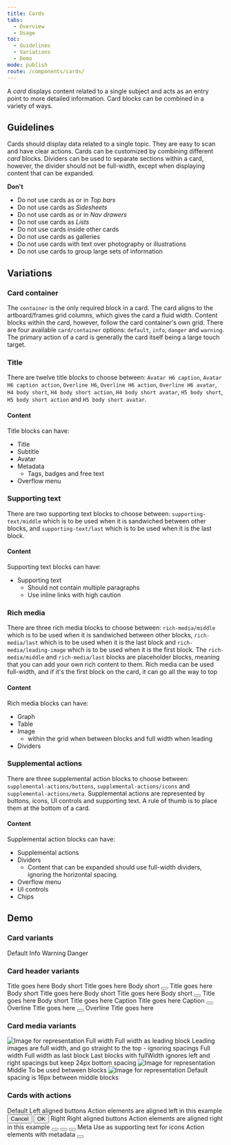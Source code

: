```yaml
---
title: Cards
tabs:
  - Overview
  - Usage
toc:
  - Guidelines
  - Variations
  - Demo
mode: publish
route: /components/cards/
---
```



A _card_ displays content related to a single subject and acts as an entry point to more detailed information. Card blocks can be combined in a variety of ways.

## Guidelines

Cards should display data related to a single topic. They are easy to scan and have clear actions. Cards can be customized by combining different _card_ blocks. Dividers can be used to separate sections within a card, however, the divider should not be full-width, except when displaying content that can be expanded.

**Don't**

- Do not use cards as or in _Top bars_
- Do not use cards as _Sidesheets_
- Do not use cards as or in _Nav drawers_
- Do not use cards as _Lists_
- Do not use cards inside other cards
- Do not use cards as galleries
- Do not use cards with text over photography or illustrations
- Do not use cards to group large sets of information

## Variations

### Card container

The `container` is the only required block in a card. The card aligns to the artboard/frames grid columns, which gives the card a fluid width. Content blocks within the card, however, follow the card container's own grid. There are four available `card/container` options: `default`, `info`, `danger` and `warning`. The primary action of a card is generally the card itself being a large touch target.

<FigmaImage
  url="https://www.figma.com/file/0bGXR2sCwMVSDNyyzu5BXrO5/Desktop-UI?node-id=201%3A131"
  alt="Figma design of card container"
/>

### Title

There are twelve title blocks to choose between: `Avatar H6 caption`, `Avatar H6 caption action`, `Overline H6`, `Overline H6 action`, `Overline H6 avatar`, `H4 body short`, `H4 body short action`, `H4 body short avatar`, `H5 body short`, `H5 body short action` and `H5 body short avatar`.

#### Content

Title blocks can have:

- Title
- Subtitle
- Avatar
- Metadata
  - Tags, badges and free text
- Overflow menu

<FigmaImage
  url="https://www.figma.com/file/0bGXR2sCwMVSDNyyzu5BXrO5/Desktop-UI?node-id=214%3A764"
  alt="Figma design of card content"
/>

### Supporting text

There are two supporting text blocks to choose between: `supporting-text/middle` which is to be used when it is sandwiched between other blocks, and `supporting-text/last` which is to be used when it is the last block.

#### Content

Supporting text blocks can have:

- Supporting text
  - Should not contain multiple paragraphs
  - Use inline links with high caution

<FigmaImage
  url="https://www.figma.com/file/0bGXR2sCwMVSDNyyzu5BXrO5/Desktop-UI?node-id=214%3A347"
  alt="Figma design of card supporting content"
/>

### Rich media

There are three rich media blocks to choose between: `rich-media/middle` which is to be used when it is sandwiched between other blocks, `rich-media/last` which is to be used when it is the last block and `rich-media/leading-image` which is to be used when it is the first block. The `rich-media/middle` and `rich-media/last` blocks are placeholder blocks, meaning that you can add your own rich content to them. Rich media can be used full-width, and if it's the first block on the card, it can go all the way to top

#### Content

Rich media blocks can have:

- Graph
- Table
- Image
  - within the grid when between blocks and full width when leading
- Dividers

<FigmaImage
  url="https://www.figma.com/file/0bGXR2sCwMVSDNyyzu5BXrO5/Desktop-UI?node-id=214%3A334"
  alt="Figma design of card rich media blocks"
/>

### Supplemental actions

There are three supplemental action blocks to choose between: `supplemental-actions/buttons`, `supplemental-actions/icons` and `supplemental-actions/meta`. Supplemental actions are represented by buttons, icons, UI controls and supporting text. A rule of thumb is to place them at the bottom of a card.

#### Content

Supplemental action blocks can have:

- Supplemental actions
- Dividers
  - Content that can be expanded should use full-width dividers, ignoring the horizontal spacing.
- Overflow menu
- UI controls
- Chips

<FigmaImage
  url="https://www.figma.com/file/0bGXR2sCwMVSDNyyzu5BXrO5/Desktop-UI?node-id=214%3A321"
  alt="Figma design of supplemental action"
/>

## Demo

### Card variants

<Playground>
  <div
    style={{
      display: 'grid',
      gridTemplateColumns: 'repeat(2, 260px)',
      gridGap: '32px',
    }}
  >
    <Card>
      <Card.CardHeader>
        <Typography variant="h5">Default</Typography>
      </Card.CardHeader>
    </Card>
    <Card variant="info">
      <Card.CardHeader>
        <Typography variant="h5">Info</Typography>
      </Card.CardHeader>
    </Card>
    <Card variant="warning">
      <Card.CardHeader>
        <Typography variant="h5">Warning</Typography>
      </Card.CardHeader>
    </Card>
    <Card variant="danger">
      <Card.CardHeader>
        <Typography variant="h5">Danger</Typography>
      </Card.CardHeader>
    </Card>
  </div>
</Playground>

### Card header variants

<Playground>
  <div
    style={{
      display: 'grid',
      gridTemplateColumns: 'repeat(2, 260px)',
      gridGap: '32px',
    }}
  >
    <Card variant="info">
      <Card.CardHeader>
        <Card.CardHeaderTitle>
          <Typography variant="h4">Title goes here</Typography>
          <Typography variant="body_short">Body short</Typography>
        </Card.CardHeaderTitle>
      </Card.CardHeader>
    </Card>
    <Card>
      <Card.CardHeader>
        <Card.CardHeaderTitle>
          <Typography variant="h4">Title goes here</Typography>
          <Typography variant="body_short">Body short</Typography>
        </Card.CardHeaderTitle>
        <Button variant="ghost_icon">
          <Icon name="more_verticle" title="more action" size={48}></Icon>
        </Button>
      </Card.CardHeader>
    </Card>
    <Card variant="danger">
      <Card.CardHeader>
        <Card.CardHeaderTitle>
          <Typography variant="h4">Title goes here</Typography>
          <Typography variant="body_short">Body short</Typography>
        </Card.CardHeaderTitle>
        <Avatar alt="Kitten" src="https://i.imgur.com/UM3mrju.jpg" size={40} />
      </Card.CardHeader>
    </Card>
    <Card variant="warning">
      <Card.CardHeader>
        <Card.CardHeaderTitle>
          <Typography variant="h5">Title goes here</Typography>
          <Typography variant="body_short">Body short</Typography>
        </Card.CardHeaderTitle>
      </Card.CardHeader>
    </Card>
    <Card>
      <Card.CardHeader>
        <Card.CardHeaderTitle>
          <Typography variant="h5">Title goes here</Typography>
          <Typography variant="body_short">Body short</Typography>
        </Card.CardHeaderTitle>
        <Button variant="ghost_icon">
          <Icon name="more_verticle" title="more action" size={48}></Icon>
        </Button>
      </Card.CardHeader>
    </Card>
    <Card variant="danger">
      <Card.CardHeader>
        <Card.CardHeaderTitle>
          <Typography variant="h5">Title goes here</Typography>
          <Typography variant="body_short">Body short</Typography>
        </Card.CardHeaderTitle>
        <Avatar alt="Kitten" src="https://i.imgur.com/UM3mrju.jpg" size={40} />
      </Card.CardHeader>
    </Card>
    <Card>
      <Card.CardHeader>
        <Avatar alt="Kitten" src="https://i.imgur.com/UM3mrju.jpg" size={40} />
        <Card.CardHeaderTitle>
          <Typography variant="h6">Title goes here</Typography>
          <Typography variant="body_short">Caption</Typography>
        </Card.CardHeaderTitle>
      </Card.CardHeader>
    </Card>
    <Card variant="info">
      <Card.CardHeader>
        <Avatar alt="Kitten" src="https://i.imgur.com/UM3mrju.jpg" size={40} />
        <Card.CardHeaderTitle>
          <Typography variant="h6">Title goes here</Typography>
          <Typography variant="body_short">Caption</Typography>
        </Card.CardHeaderTitle>
        <Button variant="ghost_icon">
          <Icon name="more_verticle" title="more action" size={48}></Icon>
        </Button>
      </Card.CardHeader>
    </Card>
    <Card>
      <Card.CardHeader>
        <Card.CardHeaderTitle>
          <Typography variant="overline">Overline</Typography>
          <Typography variant="h6">Title goes here</Typography>
        </Card.CardHeaderTitle>
        <Button variant="ghost_icon">
          <Icon name="more_verticle" title="more action" size={48}></Icon>
        </Button>
      </Card.CardHeader>
    </Card>
    <Card variant="warning">
      <Card.CardHeader>
        <Card.CardHeaderTitle>
          <Typography variant="overline">Overline</Typography>
          <Typography variant="h6">Title goes here</Typography>
        </Card.CardHeaderTitle>
      </Card.CardHeader>
    </Card>
  </div>
</Playground>

### Card media variants

<Playground>
  <div
    style={{
      display: 'grid',
      gridTemplateColumns: 'repeat(2, 260px)',
      gridGap: '32px',
    }}
  >
    <Card>
      <Card.CardMedia fullWidth>
        <img
          src="https://i.imgur.com/UM3mrju.jpg"
          alt="Image for representation"
        />
      </Card.CardMedia>
      <Card.CardHeader>
        <Card.CardHeaderTitle>
          <Typography variant="h5">Full width</Typography>
          <Typography variant="body_short">
            Full width as leading block
          </Typography>
        </Card.CardHeaderTitle>
      </Card.CardHeader>
      <Typography variant="body_short">
        Leading images are full width, and go straight to the top - ignoring
        spacings
      </Typography>
    </Card>
    <Card>
      <Card.CardHeader>
        <Card.CardHeaderTitle>
          <Typography variant="h5">Full width</Typography>
          <Typography variant="body_short">Full width as last block</Typography>
        </Card.CardHeaderTitle>
      </Card.CardHeader>
      <Typography variant="body_short">
        Last blocks with fullWidth ignores left and right spacings but keep 24px
        bottom spacing
      </Typography>
      <Card.CardMedia fullWidth>
        <img
          src="https://i.imgur.com/UM3mrju.jpg"
          alt="Image for representation"
        />
      </Card.CardMedia>
    </Card>
    <Card>
      <Card.CardHeader>
        <Card.CardHeaderTitle>
          <Typography variant="h5">Middle</Typography>
          <Typography variant="body_short">
            To be used between blocks
          </Typography>
        </Card.CardHeaderTitle>
      </Card.CardHeader>
      <Card.CardMedia fullWidth>
        <img
          src="https://i.imgur.com/UM3mrju.jpg"
          alt="Image for representation"
        />
      </Card.CardMedia>
      <Typography variant="body_short">
        Default spacing is 16px between middle blocks
      </Typography>
    </Card>
  </div>
</Playground>

### Cards with actions

<Playground>
  <div
    style={{
      display: 'grid',
      gridTemplateColumns: 'repeat(2, 260px)',
      gridGap: '32px',
    }}
  >
    <Card>
      <Card.CardHeader>
        <Card.CardHeaderTitle>
          <Typography variant="h5">Default</Typography>
          <Typography variant="body_short">Left aligned buttons</Typography>
        </Card.CardHeaderTitle>
      </Card.CardHeader>
      <Typography variant="body_short">
        Action elements are aligned left in this example
      </Typography>
      <Card.CardActions>
        <Button>Cancel</Button>
        <Button>OK</Button>
      </Card.CardActions>
    </Card>
    <Card>
      <Card.CardHeader>
        <Card.CardHeaderTitle>
          <Typography variant="h5">Right</Typography>
          <Typography variant="body_short">Right aligned buttons</Typography>
        </Card.CardHeaderTitle>
      </Card.CardHeader>
      <Typography variant="body_short">
        Action elements are aligned right in this example
      </Typography>
      <Card.CardActions alignRight>
        <Button variant="ghost_icon">
          <Icon name="person_add" title="add person action" size={48}></Icon>
        </Button>
        <Button variant="ghost_icon">
          <Icon name="settings" title="settings action" size={48}></Icon>
        </Button>
        <Button variant="ghost_icon">
          <Icon name="save" title="save action" size={48}></Icon>
        </Button>
      </Card.CardActions>
    </Card>
    <Card>
      <Card.CardHeader>
        <Card.CardHeaderTitle>
          <Typography variant="h5">Meta</Typography>
          <Typography variant="body_short">
            Use as supporting text for icons
          </Typography>
        </Card.CardHeaderTitle>
      </Card.CardHeader>
      <Typography variant="body_short">
        Action elements with metadata
      </Typography>
      <Card.CardActions meta="Share">
        <Button variant="ghost_icon">
          <Icon name="share" title="share action" size={48}></Icon>
        </Button>
      </Card.CardActions>
    </Card>
  </div>
</Playground>
